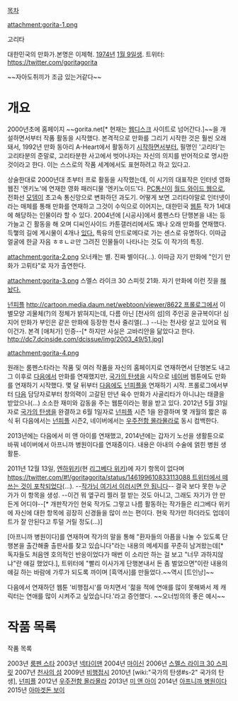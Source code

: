 [[목차]]


attachment:gorita-1.png

고리타

대한민국의 만화가.본명은 이제혁. [[1974년]] [[1월 9일]]생.
트위터: [[https://twitter.com/goritagorita]]

~~자아도취끼가 조금 있는거같다~~
= 개요 =

2000년초에 홈페이지 ~~gorita.net[* 현재는 [[웹디스크]] 사이트로 넘어간다.]~~을 개설하면서부터 작품 활동을 시작했다. 본격적으로 만화를 그리기 시작한 것은 훨씬 오래 돼서, 1992년 만화 동아리 A-Heart에서 활동하기 [http://www.hani.co.kr/section-014009000/2003/11/014009000200311201544001.html 시작하면서부터.] 필명인 '고리타'는 고리타분의 준말로, 고리타분한 사고에서 벗어나자는 자신의 의지를 반어적으로 명시한 것이라고 한다. 이는 스스로의 작품 세계에서도 표현하려고 하고 있다고.

상술한대로 2000년대 초부터 프로 활동을 시작했는데, 이 시기의 대표작은 인터넷 영화 웹진 '엔키노'에 연재한 영화 패러디물 '엔키노이드'다. [[PC통신]]이 [[월드 와이드 웹]]으로, 전화선 [[모뎀]]이 초고속 통신망으로 변화하던 과도기. 어떻게 보면 고리타야말로 인터넷이라는 매체를 통해 만화를 연재하고 그것이 수익으로 이어지는, 대한민국 [[웹툰]] 작가 1세대에 해당하는 인물이라 할 수 있다. 2004년에 [시공사]에서 룸펜스타 단행본을 내는 등 가늘고 긴 활동을 해 오며 디씨인사이드 카툰갤러리에서도 꽤나 오래 만화를 연재했다. 득햏의 길에 게시물이 4개나 [http://dica.dcinside.com/study_listN.php?id=562&code1=50&code2=60&s_mode=&s_que=&page=5& 있다.]
특유의 안드로메다로 가는 센스로 유명하다. 이따금 얼굴에 한글 자음 ㅎㅎㄴㄹ만 그려진 인물들이 나타나는 것도 이 작가의 특징.

attachment:gorita-2.png
오너캐는 별. 진짜 별이다(...). 이따금 자기 만화에 "인기 만화가 고뤼타"로 자가 출연한다.

attachment:gorita-3.png
스멜스 라이크 30 스피릿 21화. 자기 만화에 이런 짓을 [http://cartoon.media.daum.net/webtoon/viewer/1445 해놨다.]

[[넌피플]] [[http://cartoon.media.daum.net/webtoon/viewer/8622 프롤로그]]에서 이 별모양 괴물체(?)의 정체가 밝혀지는데, 다름 아닌 [천사의 섬]의 주인공 윤규복이다! 심지어 만화가 부인은 같은 만화에 등장한 천사 줄리엘(...) --나는 천사랑 살고 있어요 뭐 이건가. 본격 [애처가] 인증--[* 하지만 사실은 고바리안을 닮았다고 한다. [[http://dc7.dcinside.com/dcissue/img/2003_49/51.jpg]]]

attachment:gorita-4.png

원래는 룸펜스타라는 작품 및 여러 작품을 자신의 홈페이지로 연재하면서 단행본도 내고 그 이후로 [[다음]]에서 만화를 연재했지만, [[국가의 탄생]]을 시작으로 [[네이버]] 웹툰에도 만화를 연재하기 시작했다. 몇 달 뒤부터 [[다음]]에도 [[넌피플]]을 연재하기 시작. 프롤로그에서부터 [[다음]] 담당자로부터 창의력이 고갈된 만년 육수 만화가 사골리타가 아니냐는 태클을 받았으나(...)  소소한 재미와 감동을 주는 웹툰이라는 평을 받고 있다. 2012년 5월 31일자로 [[국가의 탄생]]을 완결하고 6월 1일자로 [[넌피플]] 시즌 1을 완결하며 몇 개월의 짧은 휴식 뒤 다음에서는 [[넌피플]] 시즌2, 네이버에서는 [[우주전함 몰라몰라]]로 동시 컴백한다.

2013년에는 다음에서 미 앤 아이를 연재했고, 2014년에는 갑자기 노선을 생활툰으로 바꿔 네이버에서 아프니까 병원이다를 연재중이다. 내용은 아내의 수술에 얽힌 병원 생활툰.

{{{#!html
<blockquote class="twitter-tweet"><p>엔하위키에 난 없네. 그래, 더 분발해서 몹시 유명한 만화가가 되어야지!.. 는 개뿔!!! 더러워서 뜨고 만다!!!</p>&mdash; 고리타 (@goritagorita) <a href="https://twitter.com/goritagorita/statuses/146199610833113088">December 12, 2011</a></blockquote>
<script async src="//platform.twitter.com/widgets.js" charset="utf-8"></script>}}}
2011년 12월 13일, [[엔하위키]](현 [[리그베다 위키]])에 자기 항목이 없다며 [[https://twitter.com/#!/goritagorita/status/146199610833113088 트위터에서 떼쓰는 것이 포착]]되었다(...). --[[작가님 여기서 이러시면 안 됩니다]]-- 결국 보다 못한 누군가가 이 항목을 생성. --이건 뭐 옆구리 찔러 절 받는 것도 아니고, 그래도 자기가 안 만든게 어디야--[* 개판작가인 현욱 작가도 그렇고 나름 활동하는 작가들은 리그베다 위키에 자신에 대한 항목에 굉장히 신경들을 많이 쓰는 편이다. 현욱 작가만 하더라도 업데이트가 잘 안된다고 투덜 거릴 정도(...)]

[아프니까 병원이다]를 연재하며 작가의 말을 통해 "환자들의 아픔을 나눌 수 있도록 단행본을 출간해줄 출판사를 찾고 있습니다"라는 내용의 메세지를 꾸준히 남겨왔는데[* 독자들도 처음엔 호의적인 반응이었다가 매번 이 소리만 하는 걸 보고 "너무 과하지않냐"란 얘길 했었다.], 트위터에 "빨리 이사가게 단행본내서 돈 좀 벌었으면"이란 내용의 얘길 하는 바람에 가루가 되도록 까이며 [흑역사]를 만들었다.~~역시 [트인낭]~~

다음에서 연재하던 웹툰 '비행접시'를 마치면서 '젊을 적에 연애를 많이 못해봐서 제 캐릭터는 연애를 많이 시켜주고 싶었습니다.'라고 증언했다. ~~오너빙의의 좋은 예시~~

= 작품 목록 =
작품 목록

2003년 [[룸펜 스타]]
2003년 [[넥타이맨]]
2004년 [[마이신]]
2006년 [[스멜스 라이크 30 스피릿]]
2007년 [[천사의 섬]]
2009년 [[비행접시]]
2010년 [wiki:"국가의 탄생#s-2" 국가의 탄생], [[넌피플]]
2012년 [[우주전함 몰라몰라]]
2013년 [[미 앤 아이]]
2014년 [[아프니까 병원이다]]
2015년 [[아마겟돈 보이]]
